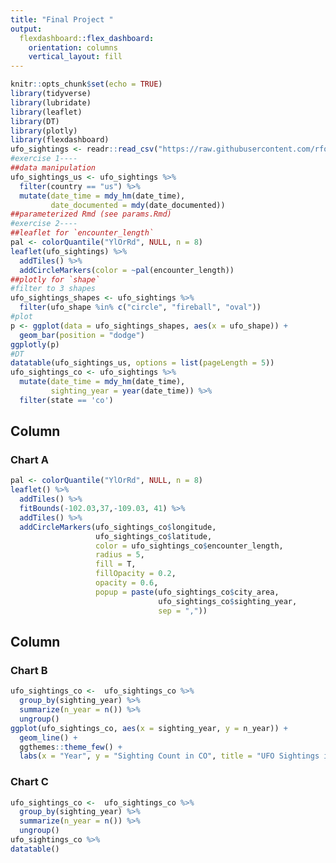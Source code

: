 ```yaml
---
title: "Final Project "
output: 
  flexdashboard::flex_dashboard:
    orientation: columns
    vertical_layout: fill
---
```


```r
knitr::opts_chunk$set(echo = TRUE)
library(tidyverse)
library(lubridate)
library(leaflet)
library(DT)
library(plotly)
library(flexdashboard)
ufo_sightings <- readr::read_csv("https://raw.githubusercontent.com/rfordatascience/tidytuesday/master/data/2019/2019-06-25/ufo_sightings.csv")
#exercise 1----
##data manipulation
ufo_sightings_us <- ufo_sightings %>% 
  filter(country == "us") %>% 
  mutate(date_time = mdy_hm(date_time),
         date_documented = mdy(date_documented))
##parameterized Rmd (see params.Rmd)
#exercise 2----
##leaflet for `encounter_length`
pal <- colorQuantile("YlOrRd", NULL, n = 8)
leaflet(ufo_sightings) %>% 
  addTiles() %>%
  addCircleMarkers(color = ~pal(encounter_length))
##plotly for `shape`
#filter to 3 shapes
ufo_sightings_shapes <- ufo_sightings %>% 
  filter(ufo_shape %in% c("circle", "fireball", "oval"))
#plot
p <- ggplot(data = ufo_sightings_shapes, aes(x = ufo_shape)) +
  geom_bar(position = "dodge")
ggplotly(p)
#DT
datatable(ufo_sightings_us, options = list(pageLength = 5))
ufo_sightings_co <- ufo_sightings %>% 
  mutate(date_time = mdy_hm(date_time),
         sighting_year = year(date_time)) %>% 
  filter(state == 'co')
```

Column {data-width=650}
-----------------------------------------------------------------------

### Chart A

```r
pal <- colorQuantile("YlOrRd", NULL, n = 8)
leaflet() %>% 
  addTiles() %>% 
  fitBounds(-102.03,37,-109.03, 41) %>% 
  addTiles() %>% 
  addCircleMarkers(ufo_sightings_co$longitude, 
                   ufo_sightings_co$latitude, 
                   color = ufo_sightings_co$encounter_length, 
                   radius = 5, 
                   fill = T,
                   fillOpacity = 0.2,
                   opacity = 0.6,
                   popup = paste(ufo_sightings_co$city_area,
                                 ufo_sightings_co$sighting_year, 
                                 sep = ",")) 
```

Column {data-width=350}
-----------------------------------------------------------------------

### Chart B

```r
ufo_sightings_co <-  ufo_sightings_co %>%
  group_by(sighting_year) %>%
  summarize(n_year = n()) %>%
  ungroup()
ggplot(ufo_sightings_co, aes(x = sighting_year, y = n_year)) +
  geom_line() +
  ggthemes::theme_few() +
  labs(x = "Year", y = "Sighting Count in CO", title = "UFO Sightings in CO per Year")
```

### Chart C

```r
ufo_sightings_co <-  ufo_sightings_co %>%
  group_by(sighting_year) %>%
  summarize(n_year = n()) %>%
  ungroup()
ufo_sightings_co %>%
datatable()
```

